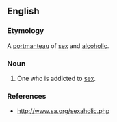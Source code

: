 ==English==
===Etymology===
A [[portmanteau]] of [[sex]] and [[alcoholic]].

===Noun===
{{en-noun}}
#One who is addicted to [[sex]].

===References===
* http://www.sa.org/sexaholic.php